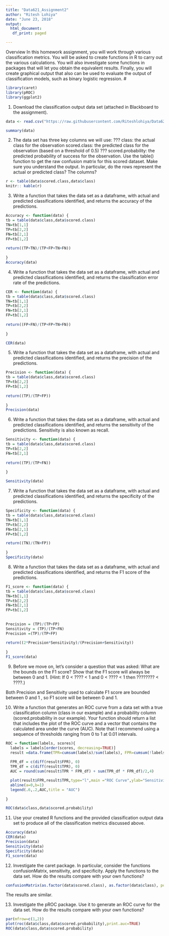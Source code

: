 ```yaml
---
title: "Data621_Assignment2"
author: "Ritesh Lohiya"
date: "June 23, 2018"
output:
  html_document:
   df_print: paged

---
```


Overview In this homework assignment, you will work through various classification metrics. You will be asked to create functions in R to carry out the various calculations. You will also investigate some functions in packages that will let you obtain the equivalent results. Finally, you will create graphical output that also can be used to evaluate the output of classification models, such as binary logistic regression. #

```r
library(caret)
library(pROC)
library(ggplot2)

```

1. Download the classification output data set (attached in Blackboard to the assignment). 

```r
data <- read.csv("https://raw.githubusercontent.com/Riteshlohiya/Data621-Assignment2/master/classification-output-data.csv", stringsAsFactors = FALSE, sep = ",", header = TRUE)

summary(data)
```

2. The data set has three key columns we will use: ???
class: the actual class for the observation 
scored.class: the predicted class for the observation (based on a threshold of 0.5) ???
scored.probability: the predicted probability of success for the observation.
Use the table() function to get the raw confusion matrix for this scored dataset. Make sure you understand the output. In particular, do the rows represent the actual or predicted class? The columns? 

```r

r <- table(data$scored.class,data$class)
knitr:: kable(r)

```

3. Write a function that takes the data set as a dataframe, with actual and predicted classifications identified, and returns the accuracy of the predictions. 

```r
Accuracy <- function(data) {
tb = table(data$class,data$scored.class)
TN=tb[1,1]
TP=tb[2,2]
FN=tb[2,1]
FP=tb[1,2]
  
return((TP+TN)/(TP+FP+TN+FN))
  
}
Accuracy(data)

``` 


4. Write a function that takes the data set as a dataframe, with actual and predicted classifications identified, and returns the classification error rate of the predictions. 

```r
CER <- function(data) {
tb = table(data$class,data$scored.class)
TN=tb[1,1]
TP=tb[2,2]
FN=tb[2,1]
FP=tb[1,2]
  
return((FP+FN)/(TP+FP+TN+FN))
  
}

CER(data)
```


5. Write a function that takes the data set as a dataframe, with actual and predicted classifications identified, and returns the precision of the predictions. 
```r
Precision <- function(data) {
tb = table(data$class,data$scored.class)
TP=tb[2,2]
FP=tb[1,2]
  
return((TP)/(TP+FP))
  
}
Precision(data)
```


6. Write a function that takes the data set as a dataframe, with actual and predicted classifications identified, and returns the sensitivity of the predictions. Sensitivity is also known as recall. 

```r
Sensitivity <- function(data) {
tb = table(data$class,data$scored.class)
TP=tb[2,2]
FN=tb[2,1]
  
return((TP)/(TP+FN))
  
}

Sensitivity(data)
```

7. Write a function that takes the data set as a dataframe, with actual and predicted classifications identified, and returns the specificity of the predictions.

```r
Specificity <- function(data) {
tb = table(data$class,data$scored.class)
TN=tb[1,1]
TP=tb[2,2]
FN=tb[2,1]
FP=tb[1,2]

return((TN)/(TN+FP))
  
}
Specificity(data)
```

8. Write a function that takes the data set as a dataframe, with actual and predicted classifications identified, and returns the F1 score of the predictions. 

```r
F1_score <- function(data) {
tb = table(data$class,data$scored.class)
TN=tb[1,1]
TP=tb[2,2]
FN=tb[2,1]
FP=tb[1,2]
  
  
Precision = (TP)/(TP+FP)
Sensitivity = (TP)/(TP+FN)
Precision =(TP)/(TP+FP)
  
return((2*Precision*Sensitivity)/(Precision+Sensitivity))
  
}
F1_score(data)
```

9. Before we move on, let's consider a question that was asked: What are the bounds on the F1 score? Show that the F1 score will always be between 0 and 1. (Hint: If 0 < ???? < 1 and 0 < ???? < 1 then ???????? < ????.) 

Both Precision and  Sensitivity used to calculate F1 score are bounded between 0 and 1 , so F1 score will be between 0 and 1.

10.  Write a function that generates an ROC curve from a data set with a true classification column (class in our example) and a probability column (scored.probability in our example). Your function should return a list that includes the plot of the ROC curve and a vector that contains the calculated area under the curve (AUC). Note that I recommend using a sequence of thresholds ranging from 0 to 1 at 0.01 intervals. 

```r
ROC = function(labels, scores){
  labels = labels[order(scores, decreasing=TRUE)]
  result =data.frame(TPR=cumsum(labels)/sum(labels), FPR=cumsum(!labels)/sum(!labels), labels)
  
  FPR_df = c(diff(result$FPR), 0)
  TPR_df = c(diff(result$TPR), 0)
  AUC = round(sum(result$TPR * FPR_df) + sum(TPR_df * FPR_df)/2,4)

  plot(result$FPR,result$TPR,type="l",main ="ROC Curve",ylab="Sensitivity",xlab="1-Specificity")
  abline(a=0,b=1)
  legend(.6,.2,AUC,title = "AUC")
  
}

ROC(data$class,data$scored.probability)
```

11. Use your created R functions and the provided classification output data set to produce all of the classification metrics discussed above. 

```r
Accuracy(data)
CER(data)
Precision(data)
Sensitivity(data)
Specificity(data)
F1_score(data)

```

12.  Investigate the caret package. In particular, consider the functions confusionMatrix, sensitivity, and specificity. Apply the functions to the data set. How do the results compare with your own functions? 

```r
confusionMatrix(as.factor(data$scored.class), as.factor(data$class), positive = "1")

```

The results are similar. 

13.  Investigate the pROC package. Use it to generate an ROC curve for the data set. How do the results compare with your own functions? 


```r
par(mfrow=c(1,2))
plot(roc(data$class,data$scored.probability),print.auc=TRUE)
ROC(data$class,data$scored.probability)
```











